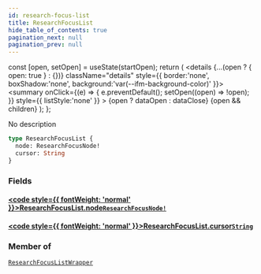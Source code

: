 ```yaml
---
id: research-focus-list
title: ResearchFocusList
hide_table_of_contents: true
pagination_next: null
pagination_prev: null
---
```







  const [open, setOpen] = useState(startOpen);
  return (
    <details {...(open ? { open: true } : {})} className="details" style={{ border:'none', boxShadow:'none', background:'var(--ifm-background-color)' }}>
      <summary
        onClick={(e) => {
          e.preventDefault();
          setOpen((open) => !open);
        }}
        style={{ listStyle:'none' }}
      >
      {open ? dataOpen : dataClose}
      </summary>
      {open && children}
    </details>
  );
};




No description


```graphql
type ResearchFocusList {
  node: ResearchFocusNode!
  cursor: String
}
```




### Fields

#### [<code style={{ fontWeight: 'normal' }}>ResearchFocusList.<b>node</b></code>](#)<Bullet />[`ResearchFocusNode!`](/cris/objects/research-focus-node) <Badge class="secondary" text="non-null"/> <Badge class="secondary" text="object"/>
> 
> 

#### [<code style={{ fontWeight: 'normal' }}>ResearchFocusList.<b>cursor</b></code>](#)<Bullet />[`String`](/cris/scalars/string) <Badge class="secondary" text="scalar"/>
> 
> 



### Member of

[`ResearchFocusListWrapper`](/cris/objects/research-focus-list-wrapper)  <Badge class="secondary" text="object"/>

